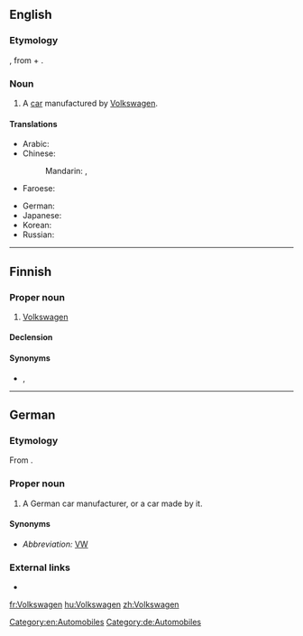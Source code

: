 ==English==

===Etymology===
{{bor|en|de|Volkswagen}}, from {{m|de|Volks||people's}} + {{m|de|Wagen|g=m||car, vehicle}}.

===Noun===
{{en-noun}}

# A [[car]] manufactured by [[w:Volkswagen|Volkswagen]].

====Translations====
{{trans-top|a car manufacturer, a car manufactured by Volkswagen (transliterations)}}
* Arabic: {{t|ar|فولكس واجن|m|tr=fulkswāgin}}
* Chinese:
*: Mandarin: {{t+|cmn|大眾}}, {{t+|cmn|大众|tr=dàzhòng}}
* Faroese: {{t|fo|fólkavognur|m}}
{{trans-mid}}
* German: {{t|de|Volkswagen|m}}
* Japanese: {{t|ja|フォルクスワーゲン|tr=Forukusuwāgen|sc=Jpan}}
* Korean: {{t|ko|폭스바겐|tr=Pokseubagen|sc=Kore}}
* Russian: {{t|ru|Фольксва́ген|m}}
{{trans-bottom}}

[[Category:en:Automobiles]]

----

==Finnish==

===Proper noun===
{{fi-proper noun}}

# [[#English|Volkswagen]] {{gloss|German car manufacturer or a car made by it}}

====Declension====
{{fi-decl-paperi|i=0|Volkswagen|a}}

====Synonyms====
* {{sense|car}} {{l|fi|volkkari}}, {{l|fi|folkkari}}

----

==German==
{{wikipedia}}

===Etymology===
From {{affix|de|Volk|gloss1=people|-s-|Wagen|gloss3=car}}.

===Proper noun===
{{de-proper noun|m|}}

# A German car manufacturer, or a car made by it.
#: {{ux|de|Ich fahre einen '''Volkswagen.'''|t=I drive a '''Volkswagen.'''}}

====Synonyms====
* ''Abbreviation:'' [[VW]]

===External links===
* {{R:Duden}}

[[Category:de:Automobiles]]

[[fr:Volkswagen]]
[[hu:Volkswagen]]
[[zh:Volkswagen]]